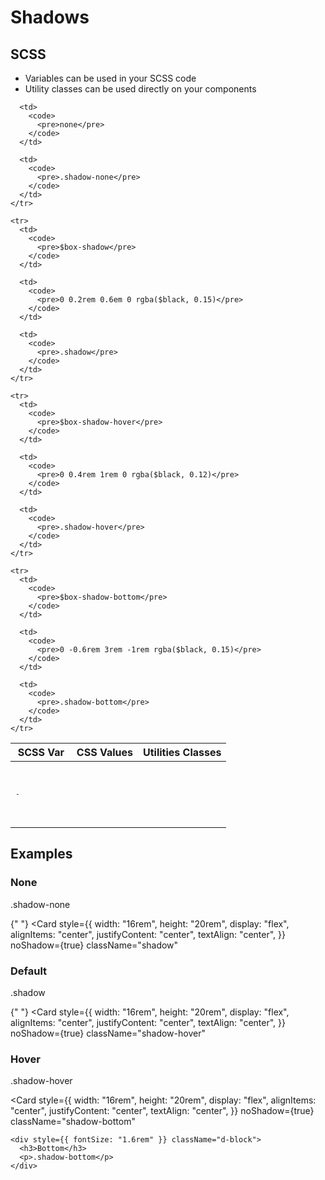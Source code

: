 
<Meta title="Design Tokens/Shadows" />

<style>
  {`
  .card {
    border: 0 !important;
  }
  `}
</style>

# Shadows

## SCSS

- Variables can be used in your SCSS code
- Utility classes can be used directly on your components

<table>
  <thead>
    <tr>
      <th>SCSS Var</th>
      <th>CSS Values</th>
      <th>Utilities Classes</th>
    </tr>
  </thead>

  <tbody>
    <tr>
      <td>
        <code>
          <pre>-</pre>
        </code>
      </td>

      <td>
        <code>
          <pre>none</pre>
        </code>
      </td>

      <td>
        <code>
          <pre>.shadow-none</pre>
        </code>
      </td>
    </tr>

    <tr>
      <td>
        <code>
          <pre>$box-shadow</pre>
        </code>
      </td>

      <td>
        <code>
          <pre>0 0.2rem 0.6em 0 rgba($black, 0.15)</pre>
        </code>
      </td>

      <td>
        <code>
          <pre>.shadow</pre>
        </code>
      </td>
    </tr>

    <tr>
      <td>
        <code>
          <pre>$box-shadow-hover</pre>
        </code>
      </td>

      <td>
        <code>
          <pre>0 0.4rem 1rem 0 rgba($black, 0.12)</pre>
        </code>
      </td>

      <td>
        <code>
          <pre>.shadow-hover</pre>
        </code>
      </td>
    </tr>

    <tr>
      <td>
        <code>
          <pre>$box-shadow-bottom</pre>
        </code>
      </td>

      <td>
        <code>
          <pre>0 -0.6rem 3rem -1rem rgba($black, 0.15)</pre>
        </code>
      </td>

      <td>
        <code>
          <pre>.shadow-bottom</pre>
        </code>
      </td>
    </tr>

  </tbody>
</table>

## Examples

<div className="card flex-row align-items-center gap-64">
  <Card
    style={{
     width: "16rem",
     height: "20rem",
     display: "flex",
     alignItems: "center",
     justifyContent: "center",
     textAlign: "center",
    }}
    noShadow={true}
    className="shadow-none"
  >
    <div style={{ fontSize: "1.6rem" }} className="d-block">
      <h3>None</h3>
      <p>.shadow-none</p>
    </div>
  </Card>

{" "}
<Card
  style={{
    width: "16rem",
    height: "20rem",
    display: "flex",
    alignItems: "center",
    justifyContent: "center",
    textAlign: "center",
  }}
  noShadow={true}
  className="shadow"
>
  <div style={{ fontSize: "1.6rem" }} className="d-block">
    <h3>Default</h3>
    <p>.shadow</p>
  </div>
</Card>

{" "}
<Card
  style={{
    width: "16rem",
    height: "20rem",
    display: "flex",
    alignItems: "center",
    justifyContent: "center",
    textAlign: "center",
  }}
  noShadow={true}
  className="shadow-hover"
>
  <div style={{ fontSize: "1.6rem" }} className="d-block">
    <h3>Hover</h3>
    <p>.shadow-hover</p>
  </div>
</Card>

  <Card
    style={{
     width: "16rem",
     height: "20rem",
     display: "flex",
     alignItems: "center",
     justifyContent: "center",
     textAlign: "center",
    }}
    noShadow={true}
    className="shadow-bottom"
  >
    <div style={{ fontSize: "1.6rem" }} className="d-block">
      <h3>Bottom</h3>
      <p>.shadow-bottom</p>
    </div>
  </Card>
</div>
